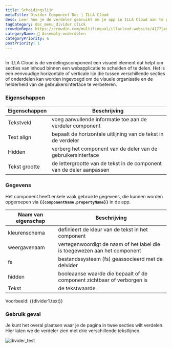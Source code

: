 ```yaml
---
title: Scheidingslijn
metaTitle: Divider Component Doc | ILLA Cloud
desc: Leer hoe je de verdeler gebruikt om je app in ILLA Cloud aan te passen.
tagCategory: doc_menu_divider_click
crowdinRepo: https://crowdin.com/multilingual/illacloud-website/417?languages=nl&filter=basic&value=0
categoryName: 🧬 Assembly-onderdelen
categoryPriority: 6
postPriority: 1
---
```


## <h2 hidden>Wat is verdeler?</h2>

In ILLA Cloud is de verdelingscomponent een visueel element dat helpt om secties van inhoud binnen een webapplicatie te scheiden of te delen. Het is een eenvoudige horizontale of verticale lijn die tussen verschillende secties of onderdelen kan worden ingevoegd om de visuele organisatie en de helderheid van de gebruikersinterface te verbeteren.

### Eigenschappen

| Eigenschappen   | Beschrijving                                                                            |
| --------------- | --------------------------------------------------------------------------------------- |
| Tekstveld       | voeg aanvullende informatie toe aan de verdeler component                               |
| Text align      | bepaalt de horizontale uitlijning van de tekst in de verdeler                           |
| Hidden          | verberg het component van de deler van de gebruikersinterface                           |
| Tekst grootte   | de lettergrootte van de tekst in de component van de deler aanpassen                    |

### Gegevens

Het component heeft enkele vaak gebruikte gegevens, die kunnen worden opgeroepen via **`{{componentName.propertyName}}`** in de app.

| Naam van eigenschap | Beschrijving                                                                                |
| ------------------- | ------------------------------------------------------------------------------------------- |
| kleurenschema       | definieert de kleur van de tekst in het component                                           |
| weergavenaam        | vertegenwoordigt de naam of het label die is toegewezen aan het component                   |
| fs                  | bestandssysteem (fs) geassocieerd met de delvider                                           |
| hidden              | booleaanse waarde die bepaalt of de component zichtbaar of verborgen is                     |
| Tekst               | de tekstwaarde                                                                              |

Voorbeeld: {{divider1.text}}

### Gebruik geval

Je kunt het overal plaatsen waar je de pagina in twee secties wilt verdelen. Hier laten we de verdeler zien met drie verschillende tekstlijnen.

![divider_test](https://cdn.illacloud.com/official-website/img/docs/divider_test.jpg)
